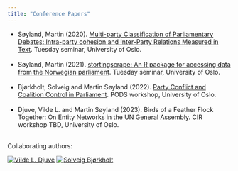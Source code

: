 ```yaml
---
title: "Conference Papers"
---
```


- Søyland, Martin (2020). [Multi-party Classification of Parliamentary Debates: Intra-party cohesion and Inter-Party Relations Measured in Text](/papers/classification_tuesdaysem2020.pdf). Tuesday seminar, University of Oslo.<br><br>
- Søyland, Martin (2021). [stortingscrape: An R package for accessing data from the Norwegian parliament](/papers/stortingscrape20231012.pdf). Tuesday seminar, University of Oslo.<br><br>
- Bjørkholt, Solveig and Martin Søyland (2022). [Party Conflict and Coalition Control in Parliament](/papers/quest_sent_podsfall22.pdf). PODS workshop, University of Oslo.<br><br>
- Djuve, Vilde L. and Martin Søyland (2023). Birds of a Feather Flock Together: On Entity Networks in the UN General Assembly. CIR workshop TBD, University of Oslo.<br><br>

Collaborating authors:


<a href="https://scholar.google.no/citations?user=DBeFxDgAAAAJ&hl=en"><img src="https://scholar.googleusercontent.com/citations?view_op=small_photo&user=DBeFxDgAAAAJ&citpid=1" title="Vilde L. Djuve"/></a>
<a href="https://scholar.google.no/citations?user=CntWUTIAAAAJ&hl=en"><img src="https://scholar.googleusercontent.com/citations?view_op=small_photo&user=CntWUTIAAAAJ&citpid=1" title="Solveig Bjørkholt"/></a>
